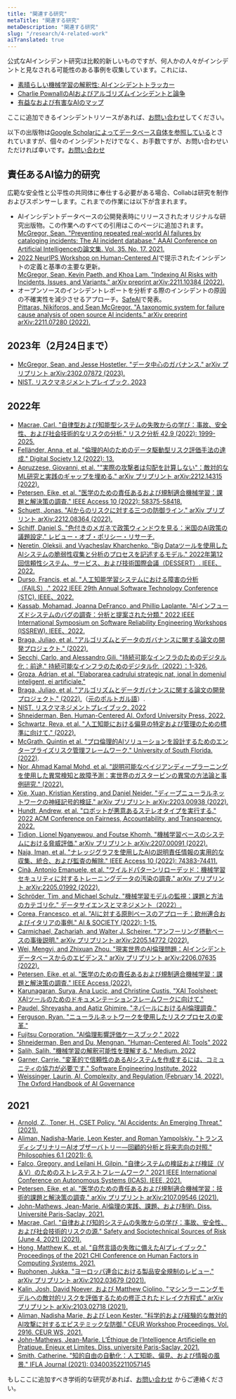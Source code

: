```yaml
---
title: "関連する研究"
metaTitle: "関連する研究"
metaDescription: "関連する研究"
slug: "/research/4-related-work"
aiTranslated: true
---
```


公式なAIインシデント研究は比較的新しいものですが、何人かの人々がインシデントと見なされる可能性のある事例を収集しています。これには、

* [素晴らしい機械学習の解釈性: AIインシデントトラッカー](https://github.com/jphall663/awesome-machine-learning-interpretability/blob/master/README.md#ai-incident-tracker)
* [Charlie PownallのAIおよびアルゴリズムインシデントと論争](https://charliepownall.com/ai-algorithimic-incident-controversy-database/)
* [有益なおよび有害なAIのマップ](https://map.ai-global.org/)

ここに追加できるインシデントリソースがあれば、[お問い合わせ](/contact)してください。

以下の出版物は[Google Scholarによってデータベース自体を参照している](https://scholar.google.com/scholar?oi=bibs&hl=en&cites=3482645389524246185)とされていますが、個々のインシデントだけでなく、お手数ですが、お問い合わせいただければ幸いです。[お問い合わせ](/contact)

## 責任あるAI協力的研究

広範な安全性と公平性の共同体に奉仕する必要がある場合、Collabは研究を制作およびスポンサーします。これまでの作業には以下が含まれます。

* AIインシデントデータベースの公開発表時にリリースされたオリジナルな研究出版物。この作業へのすべての引用はこのページに追加されます。  
[McGregor, Sean. "Preventing repeated real-world AI failures by cataloging incidents: The AI incident database." AAAI Conference on Artificial Intelligenceの論文集. Vol. 35. No. 17. 2021.](https://ojs.aaai.org/index.php/AAAI/article/download/17817/17624)
* [2022 NeurIPS Workshop on Human-Centered AI](https://nips.cc/virtual/2022/workshop/50008)で提示されたインシデントの定義と基準の主要な更新。  
[McGregor, Sean, Kevin Paeth, and Khoa Lam. "Indexing AI Risks with Incidents, Issues, and Variants." arXiv preprint arXiv:2211.10384 (2022).](https://arxiv.org/pdf/2211.10384)
* オープンソースのインシデントレポートを分析する際のインシデントの原因の不確実性を減少させるアプローチ。[SafeAI](https://safeai.webs.upv.es/)で発表。  
[Pittaras, Nikiforos, and Sean McGregor. "A taxonomic system for failure cause analysis of open source AI incidents." arXiv preprint arXiv:2211.07280 (2022).](https://arxiv.org/pdf/2211.07280)

## 2023年（2月24日まで）

* [McGregor, Sean, and Jesse Hostetler. "データ中心のガバナンス." arXiv プリプリント arXiv:2302.07872 (2023).](https://arxiv.org/pdf/2302.07872)
* [NIST. リスクマネジメントプレイブック. 2023](https://pages.nist.gov/AIRMF/)

## 2022年

* [Macrae, Carl. "自律型および知能型システムの失敗からの学び：事故、安全性、および社会技術的なリスクの分析." リスク分析 42.9 (2022): 1999-2025.](https://onlinelibrary.wiley.com/doi/pdfdirect/10.1111/risa.13850)
* [Felländer, Anna, et al. "倫理的AIのためのデータ駆動型リスク評価手法の達成." Digital Society 1.2 (2022): 13.](https://link.springer.com/article/10.1007/s44206-022-00016-0)
* [Apruzzese, Giovanni, et al. ""実際の攻撃者は勾配を計算しない"：敵対的なML研究と実践のギャップを埋める." arXiv プリプリント arXiv:2212.14315 (2022).](https://arxiv.org/pdf/2212.14315)
* [Petersen, Eike, et al. "医学のための責任あるおよび規制適合機械学習：課題と解決策の調査." IEEE Access 10 (2022): 58375-58418.](https://ieeexplore.ieee.org/iel7/6287639/9668973/09783196.pdf)
* [Schuett, Jonas. "AIからのリスクに対する三つの防御ライン." arXiv プリプリント arXiv:2212.08364 (2022).](https://arxiv.org/pdf/2212.08364)
* [Schiff, Daniel S. "色付きのメガネで政策ウィンドウを見る：米国のAI政策の議題設定." レビュー・オブ・ポリシー・リサーチ.](https://onlinelibrary.wiley.com/doi/abs/10.1111/ropr.12535)
* [Neretin, Oleksii, and Vyacheslav Kharchenko. "Big Dataツールを使用したAIシステムの脆弱性収集と分析のプロセスを記述するモデル." 2022年第12回信頼性システム、サービス、および技術国際会議（DESSERT）. IEEE、2022.](https://ieeexplore.ieee.org/abstract/document/10018811/)
* [Durso, Francis, et al. "人工知能学習システムにおける障害の分析（FAILS）." 2022 IEEE 29th Annual Software Technology Conference (STC). IEEE、2022.](https://ieeexplore.ieee.org/abstract/document/9951011/)
* [Kassab, Mohamad, Joanna DeFranco, and Phillip Laplante. "AIインフューズドシステムのバグの調査：分析と提案された分類." 2022 IEEE International Symposium on Software Reliability Engineering Workshops (ISSREW). IEEE、2022.](https://ieeexplore.ieee.org/abstract/document/9985178/)
* [Braga, Juliao, et al. "アルゴリズムとデータのガバナンスに関する論文の開発プロジェクト." (2022).](https://osf.io/xcpsd/download)
* [Secchi, Carlo, and Alessandro Gili. "持続可能なインフラのためのデジタル化：前途." 持続可能なインフラのためのデジタル化（2022）：1-326.](https://www.torrossa.com/it/resources/an/5394879)
* [Groza, Adrian, et al. "Elaborarea cadrului strategic nat, ional în domeniul inteligent, ei artificiale."](https://www.adr.gov.ro/wp-content/uploads/2022/03/Analiza-reglementarilor-pentru-domeniul-inteligentei-artificiale.pdf)
* [Braga, Juliao, et al. "アルゴリズムとデータガバナンスに関する論文の開発プロジェクト." (2022).](https://osf.io/sr7kt/download)（[元のポルトガル語](https://osf.io/xcpsd/download)）.
* [NIST. リスクマネジメントプレイブック. 2022](https://pages.nist.gov/AIRMF/)
* [Shneiderman, Ben. Human-Centered AI. Oxford University Press, 2022.](https://www.amazon.com/Human-Centered-AI-Ben-Shneiderman/dp/0192845292)  
* [Schwartz, Reva, et al. "人工知能における偏見の特定および管理のための標準に向けて." (2022).](https://tsapps.nist.gov/publication/get_pdf.cfm?pub_id=934464)  
* [McGrath, Quintin et al. "プロ倫理的AIソリューションを設計するためのエンタープライズリスク管理フレームワーク." University of South Florida. (2022)](https://www.usf.edu/business/documents/desrist/paper_65.pdf).  
* [Nor, Ahmad Kamal Mohd, et al. "説明可能なベイジアンディープラーニングを使用した異常検知と故障予測：実世界のガスタービンの異常の方法論と事例研究." (2022).](https://www.mdpi.com/2227-7390/10/4/554/pdf)  
* [Xie, Xuan, Kristian Kersting, and Daniel Neider. "ディープニューラルネットワークの神経記号的検証." arXiv プリプリント arXiv:2203.00938 (2022).](https://arxiv.org/pdf/2203.00938)  
* [Hundt, Andrew, et al. "ロボットが悪意あるステレオタイプを実行する." 2022 ACM Conference on Fairness, Accountability, and Transparency. 2022.](https://dl.acm.org/doi/fullHtml/10.1145/3531146.3533138)  
* [Tidjon, Lionel Nganyewou, and Foutse Khomh. "機械学習ベースのシステムにおける脅威評価." arXiv プリプリント arXiv:2207.00091 (2022).](https://arxiv.org/pdf/2207.00091)  
* [Naja, Iman, et al. "ナレッジグラフを使用したAIの説明責任情報の実用的な収集、統合、および監査の解除." IEEE Access 10 (2022): 74383-74411.](https://ieeexplore.ieee.org/iel7/6287639/9668973/09815594.pdf)  
* [Cinà, Antonio Emanuele, et al. "ワイルドパターンリローデッド：機械学習セキュリティに対するトレーニングデータの汚染の調査." arXiv プリプリント arXiv:2205.01992 (2022).](https://arxiv.org/pdf/2205.01992)  
* [Schröder, Tim, and Michael Schulz. "機械学習モデルの監視：課題と方法のカテゴリ化." データサイエンスとマネジメント（2022）.](https://www.sciencedirect.com/science/article/pii/S2666764922000303)  
* [Corea, Francesco, et al. "AIに対する原則ベースのアプローチ：欧州連合およびイタリアの事例." AI & SOCIETY (2022): 1-15.](https://link.springer.com/article/10.1007/s00146-022-01453-8)  
* [Carmichael, Zachariah, and Walter J. Scheirer. "アンフーリング摂動ベースの事後説明." arXiv プリプリント arXiv:2205.14772 (2022).](https://arxiv.org/pdf/2205.14772)  
* [Wei, Mengyi, and Zhixuan Zhou. "現実世界のAI倫理問題：AIインシデントデータベースからのエビデンス." arXiv プリプリント arXiv:2206.07635 (2022).](https://arxiv.org/pdf/2206.07635)  
* [Petersen, Eike, et al. "医学のための責任あるおよび規制適合機械学習：課題と解決策の調査." IEEE Access (2022).](https://ieeexplore.ieee.org/iel7/6287639/9668973/09783196.pdf)  
* [Karunagaran, Surya, Ana Lucic, and Christine Custis. "XAI Toolsheet: XAIツールのためのドキュメンテーションフレームワークに向けて."](https://a-lucic.github.io/talks/xai_pai_toolsheets.pdf)  
* [Paudel, Shreyasha, and Aatiz Ghimire. "ネパールにおけるAI倫理調査."](https://www.naamii.org.np/wp-content/uploads/2021/11/AI-Ethics-Survey-Report.pdf)  
* [Ferguson, Ryan. "ニューラルネットワークを使用したリスクプロセスの変革."](https://www.firm.fm/wp-content/uploads/2022/05/Papers-Round-Table-AI-April-2022.pdf)  
* [Fujitsu Corporation. "AI倫理影響評価ケースブック," 2022](https://www.fujitsu.com/global/documents/about/research/technology/aiethics/fujitsu-AIethics-case_en.pdf)  
* [Shneiderman, Ben and Du, Mengnan. "Human-Centered AI: Tools" 2022](https://hcai.site/tools/)  
* [Salih, Salih. "機械学習の解釈可能性を理解する." Medium. 2022](https://towardsdatascience.com/understanding-machine-learning-interpretability-168fd7562a1a)  
* [Garner, Carrie. "変革的で信頼性のあるAIシステムを作成するには、コミュニティの協力が必要です." Software Engineering Institute. 2022](https://insights.sei.cmu.edu/blog/creating-transformative-and-trustworthy-ai-systems-requires-a-community-effort/)  
* [Weissinger, Laurin, AI, Complexity, and Regulation (February 14, 2022). The Oxford Handbook of AI Governance](https://academic.oup.com/edited-volume/41989)

## 2021

* [Arnold, Z., Toner, H., CSET Policy. "AI Accidents: An Emerging Threat." (2021).](https://cset.georgetown.edu/wp-content/uploads/CSET-AI-Accidents-An-Emerging-Threat.pdf)  
* [Aliman, Nadisha-Marie, Leon Kester, and Roman Yampolskiy. "トランスディシプリナリーAIオブザーバトリー—回顧的分析と将来志向の対照." Philosophies 6.1 (2021): 6.](https://www.mdpi.com/2409-9287/6/1/6/pdf)  
* [Falco, Gregory, and Leilani H. Gilpin. "自律システムの検証および検証（V＆V）のためのストレステストフレームワーク." 2021 IEEE International Conference on Autonomous Systems (ICAS). IEEE, 2021.](https://www.researchgate.net/profile/Gregory-Falco/publication/352930787_A_Stress_Testing_Framework_For_Autonomous_System_Verification_And_Validation_VV/links/60e911fcb8c0d5588ce64ec5/A-Stress-Testing-Framework-For-Autonomous-System-Verification-And-Validation-V-V.pdf)  
* [Petersen, Eike, et al. "医学のための責任あるおよび規制適合機械学習：技術的課題と解決策の調査." arXiv プリプリント arXiv:2107.09546 (2021).](https://arxiv.org/pdf/2107.09546)  
* [John-Mathews, Jean-Marie. AI倫理の実践、課題、および制約. Diss. Université Paris-Saclay, 2021.](https://tel.archives-ouvertes.fr/tel-03527232/document)  
* [Macrae, Carl. "自律および知的システムの失敗からの学び：事故、安全性、および社会技術的リスクの源." Safety and Sociotechnical Sources of Risk (June 4, 2021) (2021).](https://nottingham-repository.worktribe.com/OutputFile/7164920)  
* [Hong, Matthew K., et al. "自然言語の失敗に備えたAIプレイブック." Proceedings of the 2021 CHI Conference on Human Factors in Computing Systems. 2021.](https://www.adamfourney.com/papers/hong_chi2021.pdf)  
* [Ruohonen, Jukka. "ヨーロッパ連合における製品安全規制のレビュー." arXiv プリプリント arXiv:2102.03679 (2021).](https://arxiv.org/pdf/2102.03679)  
* [Kalin, Josh, David Noever, および Matthew Ciolino. "マシンラーニングモデルへの敵対的リスクを評価するための修正されたドレイク方程式." arXiv プリプリント arXiv:2103.02718 (2021).](https://arxiv.org/pdf/2103.02718)  
* [Aliman, Nadisha Marie, および Leon Kester. "科学的および経験的な敵対的AI攻撃に対するエピステミックな防御." CEUR Workshop Proceedings. Vol. 2916. CEUR WS, 2021.](https://dspace.library.uu.nl/bitstream/handle/1874/413353/paper_1.pdf?sequence=1)  
* [John-Mathews, Jean-Marie. L’Éthique de l’Intelligence Artificielle en Pratique. Enjeux et Limites. Diss. université Paris-Saclay, 2021.](https://www.theses.fr/2021UPASI015.pdf)  
* [Smith, Catherine. "知的自由の自動化：人工知能、偏見、および情報の風景." IFLA Journal (2021): 03400352211057145](https://journals.sagepub.com/doi/abs/10.1177/03400352211057145)


もしここに追加すべき学術的な研究があれば、[お問い合わせ](/contact) からご連絡ください。
